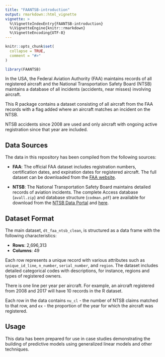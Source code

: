 ```yaml
---
title: "FAANTSB-introduction"
output: rmarkdown::html_vignette
vignette: >
  %\VignetteIndexEntry{FAANTSB-introduction}
  %\VignetteEngine{knitr::rmarkdown}
  %\VignetteEncoding{UTF-8}
---
```


```r
knitr::opts_chunk$set(
  collapse = TRUE,
  comment = "#>"
)
```

```r
library(FAANTSB)
```

In the USA, the Federal Aviation Authority (FAA) maintains records of all registered aircraft and the National Transportation Safety Board (NTSB) maintains a database of all incidents (accidents, near misses) involving aircraft.

This R package contains a dataset consisting of all aircraft from the FAA records with a flag added where an aircraft matches an incident on the NTSB.

NTSB accidents since 2008 are used and only aircraft with ongoing active registration since that year are included.

## Data Sources

The data in this repository has been compiled from the following sources:

- **FAA**: The official FAA dataset includes registration numbers, certification dates, and expiration dates for registered aircraft. The full dataset can be downloaded from the [FAA website](https://www.faa.gov/licenses_certificates/aircraft_certification/aircraft_registry/releasable_aircraft_download).

- **NTSB**: The National Transportation Safety Board maintains detailed records of aviation incidents. The complete Access database (`avall.zip`) and database structure (`codman.pdf`) are available for download from the [NTSB Data Portal](https://data.ntsb.gov/avdata/FileDirectory/DownloadFile?fileID=C%3A%5Cavdata%5Cavall.zip) and [here](https://data.ntsb.gov/avdata/FileDirectory/DownloadFile?fileID=C%3A%5Cavdata%5Ccodman.pdf).

## Dataset Format

The main dataset, `dt_faa_ntsb_clean`, is structured as a data frame with the following characteristics:

- **Rows**: 2,696,313
- **Columns**: 49

Each row represents a unique record with various attributes such as `unique_id_line`, `n_number`, `serial_number`, and `region`. The dataset includes detailed categorical codes with descriptions, for instance, regions and types of registered owners.

There is one line per year per aircraft. For example, an aircraft registered from 2008 and 2017 will have 10 records in the R dataset.

Each row in the data contains `nu_cl` - the number of NTSB claims matched to that row, and `ex` - the proportion of the year for which the aircraft was registered.

## Usage

This data has been prepared for use in case studies demonstrating the building of predictive models using generalized linear models and other techniques.

